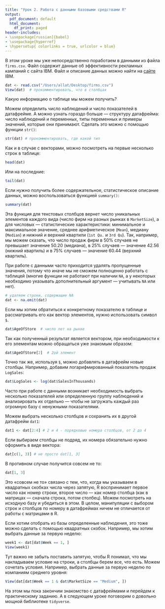 ```yaml
---
title: "Урок 2. Работа с данными базовыми средствами R"
output:
  pdf_document: default
  html_document:
    df_print: paged
header-includes:
- \usepackage[russian]{babel}
- \usepackage{hyperref}
- \hypersetup{ colorlinks = true, urlcolor = blue}
---
```


В этом уроке мы уже непосредственно поработаем в данными из файла `firms.csv`. Файл содержит данные об эффективности рекламных кампаний с сайта IBM. Файл и описание данных можно найти на [сайте](https://www.ibm.com/communities/analytics/watson-analytics-blog/marketing-campaign-eff-usec_-fastf/) IBM.

```r
dat <- read.csv("/Users/allat/Desktop/firms.csv")
View(dat)  # прокомментировать, что в столбцах
```

Какую информацию о таблице мы можем получить?

Можем определить число наблюдений и число показателей в датафрейме. А можно узнать гораздо больше  — структуру датафрейма: число наблюдений и переменных, типы переменных и примеры значений, которые они принимают. Сделать это можно с помощью функции `str()`:

```r
str(dat) # прокомментировать, где какой тип
```

Как и в случае с векторами, можно посмотреть на первые несколько строк в таблице:

```r
head(dat)
```

Или на последние:

```r
tail(dat)
```

Если нужно получить более содержательное, статистическое описание данных, можно воспользоваться функцией `summary()`:

```r
summary(dat)
```

Эта функция для текстовых столбцов вернет число уникальных элементов каждого вида (число фирм на разных рынках в `MarketSize`), а для числовых — статистические характеристики: минимальное и максимальное значение, среднее арифметическое (`Mean`), медиану (`Median`) и нижний и верхний квартили (`1st Qu.` и `3rd Qu`). Так, например, мы можем сказать, что число продаж фирм в 50% случаев не превышает значение 50.20 (медиана), в 25% случаев — значение 42.56 (нижний квартиль) и в 75% случаев — значение 60.44 (верхний квартиль).

При работе с данными часто приходится удалять пропущенные значения, потому что иначе мы не сможем полноценно работать с таблицей (многие функции не работают при наличии `NA`, а у некоторых необходимо указывать дополнительный аргумент — учитывать `NA` или нет).

```r
# удаляем строки, содержащие NA
dat <- na.omit(dat)
```

Если мы хотим обратиться к конкретному показателю в таблице и рассматривать его как вектор элементов, нужно использовать символ `$`.

```r
dat$AgeOfStore  # число лет на рынке 
```

Так как полученный результат является вектором, при необходимости к его элементам можно обращаться уже знакомым образом:

```r
dat$AgeOfStore[2]  # 2ой элемент
```

Точно так же, используя `$`, можно добавлять в датафрейм новые столбцы. Например, добавим логарифмированный показатель продаж `LogSales`:

```r
dat$LogSales <- log(dat$SalesInThousands)
```

Часто при работе с данными возникает необходимость выбрать несколько показателей или определенную группу наблюдений и анализировать их отдельно — чтобы не загружать каждый раз огромную базу с ненужными показателями.

Можем выбрать несколько столбцов и сохранить их в другой датафрейм `dat1`:

```r
dat1 <- dat[2:4] # 2 и 4 - порядковые номера столбцов, от 2 до 4
```
 
Если выбираем столбцы не подряд, их номера обязательно нужно оформить в виде вектора:

```r
dat[c(1, 3)] # не просто dat[1, 3]
```

В противном случае получится совсем не то:

```r
dat[1, 3] 
```

Это «совсем не то» связано с тем, что, когда мы указываем в квадратных скобках числа через запятую, R воспринимает первое число как номер строки, второе число — как номер столбца (как в матрицах — сначала строка, потом столбец). Можем посмотреть на исходную базу и убедиться в этом. 
В целом, манипуляции с выбором строк и столбцов по номеру в датафреймах ничем не отличается от работы с матрицами в R.

Если хотим отобрать из базы определенные наблюдения, это тоже можно сделать с помощью квадратных скобок. Например, мы хотим выбрать данные за первую неделю:

```r
week1 <- dat[dat$Week == 1, ]
View(week1)
```

Тут важно не забыть поставить запятую, чтобы R понимал, что мы накладываем условие на строки, а столбцы берем все, что есть. Можем сочетать условия. Например, выбрать данные за первую неделю по компаниям среднего уровня:

```r
View(dat[dat$Week == 1 & dat$MarketSize == "Medium", ])
```

На этом мы пока закончим знакомство с датафреймами и перейдем к практическому заданию. А в следующем уроке поговорим о довольно мощной библиотеке `tidyverse`.

